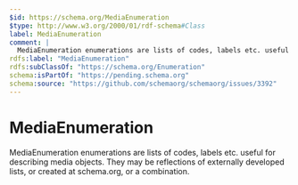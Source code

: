 ```yaml
---
$id: https://schema.org/MediaEnumeration
$type: http://www.w3.org/2000/01/rdf-schema#Class
label: MediaEnumeration
comment: |
  MediaEnumeration enumerations are lists of codes, labels etc. useful for describing media objects. They may be reflections of externally developed lists, or created at schema.org, or a combination.
rdfs:label: "MediaEnumeration"
rdfs:subClassOf: "https://schema.org/Enumeration"
schema:isPartOf: "https://pending.schema.org"
schema:source: "https://github.com/schemaorg/schemaorg/issues/3392"
---
```


# MediaEnumeration

MediaEnumeration enumerations are lists of codes, labels etc. useful for describing media objects. They may be reflections of externally developed lists, or created at schema.org, or a combination.

